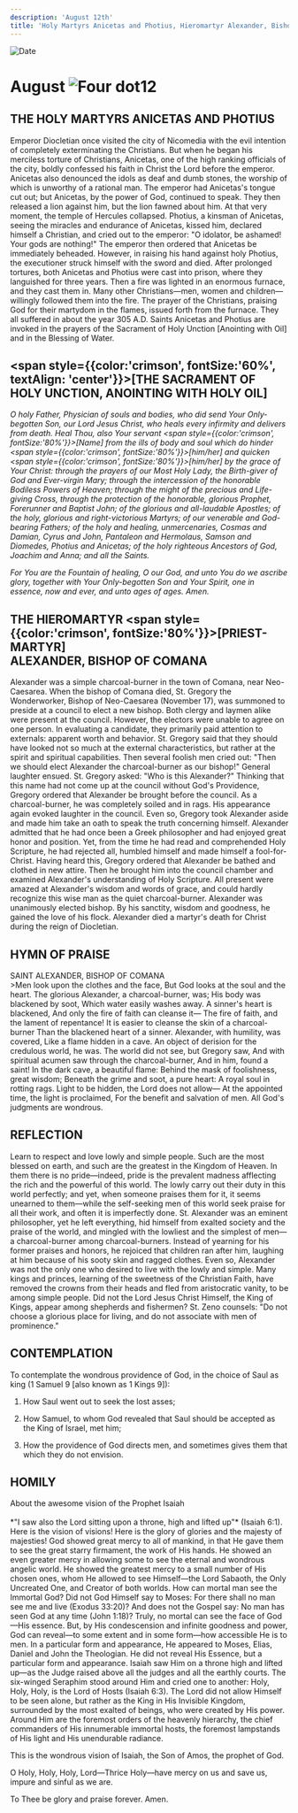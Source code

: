 ```yaml
---
description: 'August 12th'
title: 'Holy Martyrs Anicetas and Photius, Hieromartyr Alexander, Bishop of Comana'
---
```


<RunningHead />
<Image src="/title-imprint.png" height={68} width={50} alt="Date" className="title-imprint"/>

# <div id="date">August <Image className="four-dot" src="/four-dot.png" height={15} width={15} alt="Four dot" />12</div>

## THE HOLY MARTYRS ANICETAS AND PHOTIUS

Emperor Diocletian once visited the city of Nicomedia with the evil intention of completely exterminating the Christians. But when he began his merciless torture of Christians, Anicetas, one of the high ranking officials of the city, boldly confessed his faith in Christ the Lord before the emperor. Anicetas also denounced the idols as deaf and dumb stones, the worship of which is unworthy of a rational man. The emperor had Anicetas's tongue cut out; but Anicetas, by the power of God, continued to speak. They then released a lion against him, but the lion fawned about him. At that very moment, the temple of Hercules collapsed. Photius, a kinsman of Anicetas, seeing the miracles and endurance of Anicetas, kissed him, declared himself a Christian, and cried out to the emperor: "O idolator, be ashamed! Your gods are nothing!" The emperor then ordered that Anicetas be immediately beheaded. However, in raising his hand against holy Photius, the executioner struck himself with the sword and died. After prolonged tortures, both Anicetas and Photius were cast into prison, where they languished for three years. Then a fire was lighted in an enormous furnace, and they cast them in. Many other Christians—men, women and children—willingly followed them into the fire. The prayer of the Christians, praising God for their martydom in the flames, issued forth from the furnace. They all suffered in about the year 305 A.D. Saints Anicetas and Photius are invoked in the prayers of the Sacrament of Holy Unction [Anointing with Oil] and in the Blessing of Water.

## <span style={{color:'crimson', fontSize:'60%', textAlign: 'center'}}>[THE SACRAMENT OF HOLY UNCTION, ANOINTING WITH HOLY OIL]</span>

*O holy Father, Physician of souls and bodies, who did send Your Only-begotten Son, our Lord Jesus Christ, who heals every infirmity and delivers from death. Heal Thou, also Your servant <span style={{color:'crimson', fontSize:'80%'}}>[Name]</span> from the ills of body and soul which do hinder <span style={{color:'crimson', fontSize:'80%'}}>[him/her]</span> and quicken <span style={{color:'crimson', fontSize:'80%'}}>[him/her]</span> by the grace of Your Christ: through the prayers of our Most Holy Lady, the Birth-giver of God and Ever-virgin Mary; through the intercession of the honorable Bodiless Powers of Heaven; through the might of the precious and Life-giving Cross, through the protection of the honorable, glorious Prophet, Forerunner and Baptist John; of the glorious and all-laudable Apostles; of the holy, glorious and right-victorious Martyrs; of our venerable and God-bearing Fathers; of the holy and healing, unmercenaries, Cosmas and Damian, Cyrus and John, Pantaleon and Hermolaus, Samson and Diomedes, Photius and Anicetas; of the holy righteous Ancestors of God, Joachim and Anna; and all the Saints.*

*For You are the Fountain of healing, O our God, and unto You do we ascribe glory, together with Your Only-begotten Son and Your Spirit, one in essence, now and ever, and unto ages of ages. Amen.*

## THE HIEROMARTYR <span style={{color:'crimson', fontSize:'80%'}}>[PRIEST-MARTYR]</span><br />ALEXANDER, BISHOP OF COMANA

Alexander was a simple charcoal-burner in the town of Comana, near Neo-Caesarea. When the bishop of Comana died, St. Gregory the Wonderworker, Bishop of Neo-Caesarea (November 17), was summoned to preside at a council to elect a new bishop. Both clergy and laymen alike were present at the council. However, the electors were unable to agree on one person. In evaluating a candidate, they primarily paid attention to externals: apparent worth and behavior. St. Gregory said that they should have looked not so much at the external characteristics, but rather at the spirit and spiritual capabilities. Then several foolish men cried out: "Then we should elect Alexander the charcoal-burner as our bishop!" General laughter ensued. St. Gregory asked: "Who is this Alexander?" Thinking that this name had not come up at the council without God's Providence, Gregory ordered that Alexander be brought before the council. As a charcoal-burner, he was completely soiled and in rags. His appearance again evoked laughter in the council. Even so, Gregory took Alexander aside and made him take an oath to speak the truth concerning himself. Alexander admitted that he had once been a Greek philosopher and had enjoyed great honor and position. Yet, from the time he had read and comprehended Holy Scripture, he had rejected all, humbled himself and made himself a fool-for-Christ. Having heard this, Gregory ordered that Alexander be bathed and clothed in new attire. Then he brought him into the council chamber and examined Alexander's understanding of Holy Scripture. All present were amazed at Alexander's wisdom and words of grace, and could hardly recognize this wise man as the quiet charcoal-burner. Alexander was unanimously elected bishop. By his sanctity, wisdom and goodness, he gained the love of his flock. Alexander died a martyr's death for Christ during the reign of Diocletian.


## HYMN OF PRAISE
<div style={{textAlign:'center', color:'crimson', fontWeight:'bold'}}>
SAINT ALEXANDER, BISHOP OF COMANA
</div>
>Men look upon the clothes and the face,  
But God looks at the soul and the heart.  
The glorious Alexander, a charcoal-burner, was;  
His body was blackened by soot,  
Which water easily washes away.  
A sinner's heart is blackened,  
And only the fire of faith can cleanse it—  
The fire of faith, and the lament of repentance!  
It is easier to cleanse the skin of a charcoal-burner  
Than the blackened heart of a sinner.  
Alexander, with humility, was covered,  
Like a flame hidden in a cave.  
An object of derision for the credulous world, he was.  
The world did not see, but Gregory saw,  
And with spiritual acumen saw through the charcoal-burner,  
And in him, found a saint!  
In the dark cave, a beautiful flame:  
Behind the mask of foolishness, great wisdom;  
Beneath the grime and soot, a pure heart:  
A royal soul in rotting rags.  
Light to be hidden, the Lord does not allow—  
At the appointed time, the light is proclaimed,  
For the benefit and salvation of men.  
All God's judgments are wondrous.  


## REFLECTION

Learn to respect and love lowly and simple people. Such are the most blessed on earth, and such are the greatest in the Kingdom of Heaven. In them there is no pride—indeed, pride is the prevalent madness afflecting the rich and the powerful of this world. The lowly carry out their duty in this world perfectly; and yet, when someone praises them for it, it seems unearned to them—while the self-seeking men of this world seek praise for all their work, and often it is imperfectly done. St. Alexander was an eminent philosopher, yet he left everything, hid himself from exalted society and the praise of the world, and mingled with the lowliest and the simplest of men—a charcoal-burner among charcoal-burners. Instead of yearning for his former praises and honors, he rejoiced that children ran after him, laughing at him because of his sooty skin and ragged clothes. Even so, Alexander was not the only one who desired to live with the lowly and simple. Many kings and princes, learning of the sweetness of the Christian Faith, have removed the crowns from their heads and fled from aristocratic vanity, to be among simple people. Did not the Lord Jesus Christ Himself, the King of Kings, appear among shepherds and fishermen? St. Zeno counsels: "Do not choose a glorious place for living, and do not associate with men of prominence."


## CONTEMPLATION

To contemplate the wondrous providence of God, in the choice of Saul as king (1 Samuel 9 [also known as 1 Kings 9]):

1. How Saul went out to seek the lost asses;

2. How Samuel, to whom God revealed that Saul should be accepted as the King of Israel, met him;

3. How the providence of God directs men, and sometimes gives them that which they do not envision.


## HOMILY
<div style={{textAlign:'center', color:'crimson', fontWeight:'bold'}}>
About the awesome vision of the Prophet Isaiah
</div>
<br />
<div style={{textAlign:'right'}}>
*"I saw also the Lord sitting upon a throne, high and lifted up"* (Isaiah 6:1).
</div>
Here is the vision of visions! Here is the glory of glories and the majesty of majesties! God showed great mercy to all of mankind, in that He gave them to see the great starry firmament, the work of His hands. He showed an even greater mercy in allowing some to see the eternal and wondrous angelic world. He showed the greatest mercy to a small number of His chosen ones, whom He allowed to see Himself—the Lord Sabaoth, the Only Uncreated One, and Creator of both worlds. How can mortal man see the Immortal God? Did not God Himself say to Moses: For there shall no man see me and live (Exodus 33:20)? And does not the Gospel say: No man has seen God at any time (John 1:18)? Truly, no mortal can see the face of God—His essence. But, by His condescension and infinite goodness and power, God can reveal—to some extent and in some form—how accessible He is to men. In a particular form and appearance, He appeared to Moses, Elias, Daniel and John the Theologian. He did not reveal His Essence, but a particular form and appearance. Isaiah saw Him on a throne high and lifted up—as the Judge raised above all the judges and all the earthly courts. The six-winged Seraphim stood around Him and cried one to another: Holy, Holy, Holy, is the Lord of Hosts (Isaiah 6:3). The Lord did not allow Himself to be seen alone, but rather as the King in His Invisible Kingdom, surrounded by the most exalted of beings, who were created by His power. Around Him are the foremost orders of the heavenly hierarchy, the chief commanders of His innumerable immortal hosts, the foremost lampstands of His light and His unendurable radiance.

This is the wondrous vision of Isaiah, the Son of Amos, the prophet of God.

O Holy, Holy, Holy, Lord—Thrice Holy—have mercy on us and save us, impure and sinful as we are.

To Thee be glory and praise forever. Amen.
